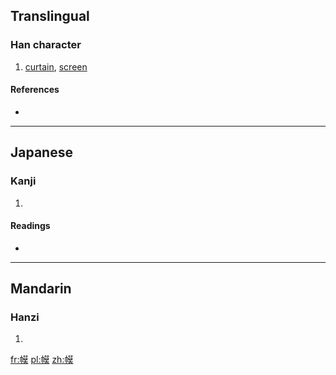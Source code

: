 ==Translingual==

===Han character===
{{Han char|rn=50|rad=巾|as=11|sn=14|four=4423<sub>4</sub>|canj=中月廿日大 (LBTAK)|ids=⿰[[巾]][[莫]]}}

# [[curtain]], [[screen]]

====References====
* {{Han ref|kx=0336.080|dkj=09052|dj=0643.010|hdz=10749.080|uh=5E59|ud=24153|bh=E1B3|bd=57779}}

----

==Japanese==

===Kanji===
{{ja-kanji|grade=|rs=巾11}}

# {{defn|lang=ja|sort=巾11}}

====Readings====
* {{ja-readings|on=[[ばく]] (baku), [[ぼ]] (bo)|kun=}}

----

==Mandarin==

===Hanzi===
{{cmn-hanzi|pin=[[mù]] ([[mu4]])|wg=mu<sup>4</sup>}}

# {{defn|lang=cmn|sort=巾11}}

[[fr:幙]]
[[pl:幙]]
[[zh:幙]]